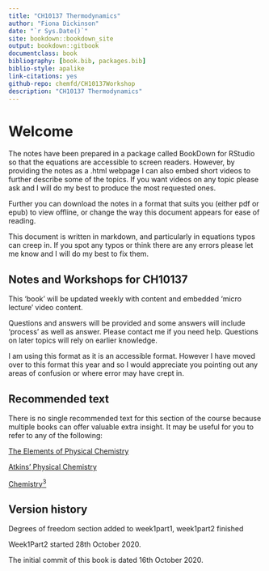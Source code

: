 ```yaml
--- 
title: "CH10137 Thermodynamics"
author: "Fiona Dickinson"
date: "`r Sys.Date()`"
site: bookdown::bookdown_site
output: bookdown::gitbook
documentclass: book
bibliography: [book.bib, packages.bib]
biblio-style: apalike
link-citations: yes
github-repo: chemfd/CH10137Workshop
description: "CH10137 Thermodynamics"
---
```

# Welcome {-}

The notes have been prepared in a package called BookDown for RStudio so that the equations are accessible to screen readers. However, by providing the notes as a .html webpage I can also embed short videos to further describe some of the topics. If you want videos on any topic please ask and I will do my best to produce the most requested ones.

Further you can download the notes in a format that suits you (either pdf or epub) to view offline, or change the way this document appears for ease of reading.

This document is written in markdown, and particularly in equations typos can creep in. If you spot any typos or think there are any errors please let me know and I will do my best to fix them. 

## Notes and Workshops for CH10137 {-}

This 'book' will be updated weekly with content and embedded 'micro lecture' video content.

Questions and answers will be provided and some answers will include 'process' as well as answer. Please contact me if you need help. Questions on later topics will rely on earlier knowledge.

I am using this format as it is an accessible format. However I have moved over to this format this year and so I would appreciate you pointing out any areas of confusion or where error may have crept in.

## Recommended text {-}

There is no single recommended text for this section of the course because multiple books can offer valuable extra insight. It may be useful for you to refer to any of the following:

[The Elements of Physical Chemistry](https://bath-ac-primo.hosted.exlibrisgroup.com/primo-explore/search?query=any,contains,Elements%20of%20physical%20chemistry&tab=local&sortby=date&vid=44BAT_VU1&facet=frbrgroupid,include,978286819&offset=0&pcAvailability=false)

[Atkins' Physical Chemistry](https://bath-ac-primo.hosted.exlibrisgroup.com/primo-explore/search?query=any,contains,physical%20chemistry%20de%20paula&tab=local&search_scope=CSCOP_44BAT_DEEP&sortby=date&vid=44BAT_VU1&facet=frbrgroupid,include,978327499&offset=0&pcAvailability=false)

[Chemistry^3^](https://bath-ac-primo.hosted.exlibrisgroup.com/primo-explore/search?query=any,contains,chemistry3&tab=local&search_scope=CSCOP_44BAT_DEEP&sortby=date&vid=44BAT_VU1&facet=frbrgroupid,include,978293871&offset=0&pcAvailability=false)


## Version history {-}


Degrees of freedom section added to week1part1, week1part2 finished

Week1Part2 started 28th October 2020.

The initial commit of this book is dated 16th October 2020.


